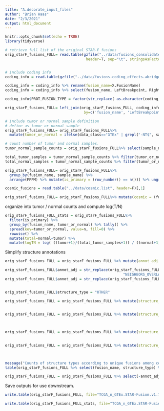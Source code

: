 ```yaml
---
title: "A.decorate_input_files"
author: "Brian Haas"
date: "2/3/2021"
output: html_document
---
```


```r
knitr::opts_chunk$set(echo = TRUE)
library(tidyverse)
```

```r
# retrieve full list of the original STAR-F fusions
orig_starF_fusions_FULL= read.table(gzfile("../data/fusions_consolidated.Sep2019.dat.gz"), 
                                     header=T, sep="\t", stringsAsFactors = F, check.names = F)


# include coding info
coding_info = read.table(gzfile("../data/fusions.coding_effects.abridged.tsv.gz"), header=T, sep="\t", com='')

coding_info = coding_info %>% rename(fusion_name=X.FusionName) 
coding_info = coding_info %>% select(fusion_name, LeftBreakpoint, RightBreakpoint, PROT_FUSION_TYPE)

coding_info$PROT_FUSION_TYPE = factor(str_replace( as.character(coding_info$PROT_FUSION_TYPE), "\\.", "INCL_NONCODING") )

orig_starF_fusions_FULL= left_join(orig_starF_fusions_FULL, coding_info, 
                                    by=c('fusion_name', 'LeftBreakpoint', 'RightBreakpoint'))

# include tumor or normal sample definition
# define as tumor or normal sample
orig_starF_fusions_FULL= orig_starF_fusions_FULL%>% 
  mutate(tumor_or_normal = ifelse(data_class=="GTEx" | grepl("-NT$", sample_name), "normal", "tumor"))

# count number of tumor and normal samples.
tumor_normal_sample_counts = orig_starF_fusions_FULL%>% select(sample_name, tumor_or_normal) %>% unique() %>% group_by(tumor_or_normal) %>% tally()

total_tumor_samples = tumor_normal_sample_counts %>% filter(tumor_or_normal == "tumor") %>% pull(n)
total_normal_samples = tumor_normal_sample_counts %>% filter(tumor_or_normal == "normal") %>% pull(n)

orig_starF_fusions_FULL= orig_starF_fusions_FULL%>% 
  group_by(fusion_name, sample_name) %>% 
  arrange(FFPM) %>% mutate(is_primary = (row_number() == n())) %>% ungroup()

cosmic_fusions = read.table("../data/cosmic.list", header=F)[,1]

orig_starF_fusions_FULL= orig_starF_fusions_FULL%>% mutate(cosmic = (fusion_name %in% cosmic_fusions))

```


organize into tumor / normal counts and compute log(T/N)

```r

orig_starF_fusions_FULL_stats = orig_starF_fusions_FULL%>% 
  filter(is_primary) %>%
  group_by(fusion_name, tumor_or_normal) %>% tally() %>% 
  spread(key=tumor_or_normal, value=n, fill=0) %>%
  rowwise() %>%
  mutate(total=normal+tumor) %>%
  mutate(logTN = log( ((tumor+1)/(total_tumor_samples+1)) / ((normal+1)/(total_normal_samples+1)) ) )


```


Simplify structure annotations

```r
orig_starF_fusions_FULL = orig_starF_fusions_FULL %>% mutate(annot_adj = Annots)

orig_starF_fusions_FULL$annot_adj = str_replace(orig_starF_fusions_FULL$Annots, 
                                                      "NEIGHBORS_OVERLAP", "LOCAL_REARRANGMENT")
orig_starF_fusions_FULL$annot_adj = str_replace(orig_starF_fusions_FULL$Annots, "LOCAL_INVERSION", "LOCAL_REARRANGMENT") 


orig_starF_fusions_FULL$structure_type = "OTHER"

orig_starF_fusions_FULL = orig_starF_fusions_FULL %>% mutate(structure_type = ifelse(grepl("INTRACHROMOSOMAL", annot_adj),
                                                                               "IntraCHR", structure_type))

orig_starF_fusions_FULL = orig_starF_fusions_FULL %>% mutate(structure_type = ifelse(grepl("INTERCHROMOSOMAL", annot_adj), 
                                                                               "INTERCHR", structure_type))


orig_starF_fusions_FULL = orig_starF_fusions_FULL %>% mutate(structure_type = ifelse(grepl("LOCAL_REARRANGMENT", annot_adj),
                                                                               "LOCAL_REARRANGEMENT", structure_type))

orig_starF_fusions_FULL = orig_starF_fusions_FULL %>% mutate(structure_type = ifelse(grepl("NEIGHBORS", annot_adj), 
                                                                               "READTHRU", structure_type))


message("Counts of structure types according to unique fusions among cosmic-like clusters")
table(orig_starF_fusions_FULL %>% select(fusion_name, structure_type) %>% unique() %>% pull(structure_type))

orig_starF_fusions_FULL = orig_starF_fusions_FULL %>% select(-annot_adj)


```

Save outputs for use downstream.

```r
write.table(orig_starF_fusions_FULL, file="TCGA_n_GTEx.STAR-Fusion.v1.7.fusion_preds.decorated.tsv", quote=F, sep="\t", row.names = F)

write.table(orig_starF_fusions_FULL_stats, file="TCGA_n_GTEx.STAR-Fusion.v1.7.fusion_preds.stats.tsv", quote=F, sep="\t", row.names = F)

```



